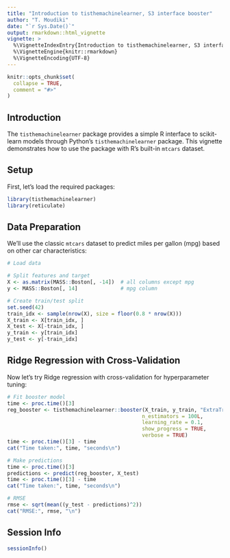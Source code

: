 ```yaml
---
title: "Introduction to tisthemachinelearner, S3 interface booster"
author: "T. Moudiki"
date: "`r Sys.Date()`"
output: rmarkdown::html_vignette
vignette: >
  %\VignetteIndexEntry{Introduction to tisthemachinelearner, S3 interface booster}
  %\VignetteEngine{knitr::rmarkdown}
  %\VignetteEncoding{UTF-8}
---
```


```r
knitr::opts_chunk$set(
  collapse = TRUE,
  comment = "#>"
)
```

## Introduction

The `tisthemachinelearner` package provides a simple R interface to scikit-learn models through Python's `tisthemachinelearner` package. This vignette demonstrates how to use the package with R's built-in `mtcars` dataset.

## Setup

First, let's load the required packages:

```r
library(tisthemachinelearner)
library(reticulate)
```

## Data Preparation

We'll use the classic `mtcars` dataset to predict miles per gallon (mpg) based on other car characteristics:

```r
# Load data

# Split features and target
X <- as.matrix(MASS::Boston[, -14])  # all columns except mpg
y <- MASS::Boston[, 14]              # mpg column

# Create train/test split
set.seed(42)
train_idx <- sample(nrow(X), size = floor(0.8 * nrow(X)))
X_train <- X[train_idx, ]
X_test <- X[-train_idx, ]
y_train <- y[train_idx]
y_test <- y[-train_idx]
```

## Ridge Regression with Cross-Validation

Now let's try Ridge regression with cross-validation for hyperparameter tuning:

```r
# Fit booster model
time <- proc.time()[3]
reg_booster <- tisthemachinelearner::booster(X_train, y_train, "ExtraTreeRegressor",
                                            n_estimators = 100L,
                                            learning_rate = 0.1,
                                            show_progress = TRUE,
                                            verbose = TRUE)
time <- proc.time()[3] - time
cat("Time taken:", time, "seconds\n")

# Make predictions
time <- proc.time()[3]
predictions <- predict(reg_booster, X_test)
time <- proc.time()[3] - time
cat("Time taken:", time, "seconds\n")

# RMSE 
rmse <- sqrt(mean((y_test - predictions)^2))
cat("RMSE:", rmse, "\n")
```

## Session Info

```r
sessionInfo()
```
